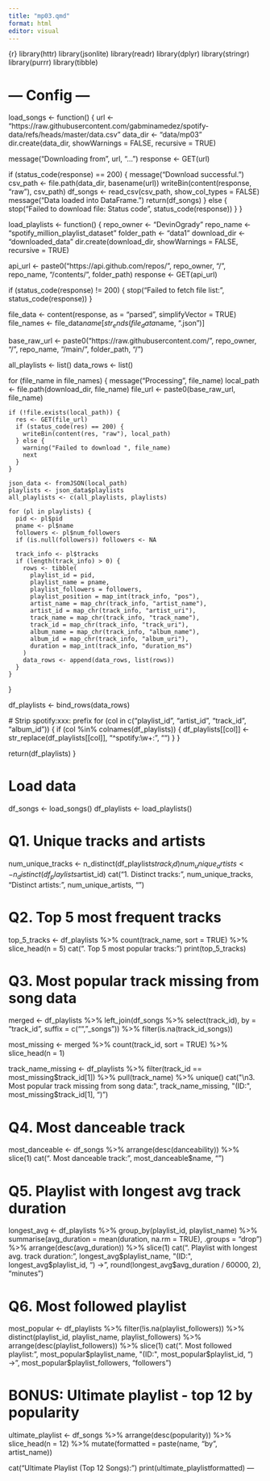 ```yaml
---
title: "mp03.qmd"
format: html
editor: visual
---
```


{r} library(httr) library(jsonlite) library(readr) library(dplyr) library(stringr) library(purrr) library(tibble)

# --- Config ---

load_songs \<- function() { url \<- "https://raw.githubusercontent.com/gabminamedez/spotify-data/refs/heads/master/data.csv" data_dir \<- "data/mp03" dir.create(data_dir, showWarnings = FALSE, recursive = TRUE)

message("Downloading from ", url, "...") response \<- GET(url)

if (status_code(response) == 200) { message("Download successful.") csv_path \<- file.path(data_dir, basename(url)) writeBin(content(response, "raw"), csv_path) df_songs \<- read_csv(csv_path, show_col_types = FALSE) message("Data loaded into DataFrame.") return(df_songs) } else { stop("Failed to download file: Status code ", status_code(response)) } }

load_playlists \<- function() { repo_owner \<- "DevinOgrady" repo_name \<- "spotify_million_playlist_dataset" folder_path \<- "data1" download_dir \<- "downloaded_data" dir.create(download_dir, showWarnings = FALSE, recursive = TRUE)

api_url \<- paste0("https://api.github.com/repos/", repo_owner, "/", repo_name, "/contents/", folder_path) response \<- GET(api_url)

if (status_code(response) != 200) { stop("Failed to fetch file list: ", status_code(response)) }

file_data \<- content(response, as = "parsed", simplifyVector = TRUE) file_names \<- file_data$name[str_ends(file_data$name, ".json")\]

base_raw_url \<- paste0("https://raw.githubusercontent.com/", repo_owner, "/", repo_name, "/main/", folder_path, "/")

all_playlists \<- list() data_rows \<- list()

for (file_name in file_names) { message("Processing ", file_name) local_path \<- file.path(download_dir, file_name) file_url \<- paste0(base_raw_url, file_name)

```         
if (!file.exists(local_path)) {
  res <- GET(file_url)
  if (status_code(res) == 200) {
    writeBin(content(res, "raw"), local_path)
  } else {
    warning("Failed to download ", file_name)
    next
  }
}

json_data <- fromJSON(local_path)
playlists <- json_data$playlists
all_playlists <- c(all_playlists, playlists)

for (pl in playlists) {
  pid <- pl$pid
  pname <- pl$name
  followers <- pl$num_followers
  if (is.null(followers)) followers <- NA
 
  track_info <- pl$tracks
  if (length(track_info) > 0) {
    rows <- tibble(
      playlist_id = pid,
      playlist_name = pname,
      playlist_followers = followers,
      playlist_position = map_int(track_info, "pos"),
      artist_name = map_chr(track_info, "artist_name"),
      artist_id = map_chr(track_info, "artist_uri"),
      track_name = map_chr(track_info, "track_name"),
      track_id = map_chr(track_info, "track_uri"),
      album_name = map_chr(track_info, "album_name"),
      album_id = map_chr(track_info, "album_uri"),
      duration = map_int(track_info, "duration_ms")
    )
    data_rows <- append(data_rows, list(rows))
  }
}
```

}

df_playlists \<- bind_rows(data_rows)

\# Strip spotify:xxx: prefix for (col in c("playlist_id", "artist_id", "track_id", "album_id")) { if (col %in% colnames(df_playlists)) { df_playlists\[\[col\]\] \<- str_replace(df_playlists\[\[col\]\], "\^spotify:\\w+:", "") } }

return(df_playlists) }

# Load data

df_songs \<- load_songs() df_playlists \<- load_playlists()

# Q1. Unique tracks and artists

num_unique_tracks \<- n_distinct(df_playlists$track_id)
num_unique_artists <- n_distinct(df_playlists$artist_id) cat("1. Distinct tracks:", num_unique_tracks, "Distinct artists:", num_unique_artists, "\n")

# Q2. Top 5 most frequent tracks

top_5_tracks \<- df_playlists %\>% count(track_name, sort = TRUE) %\>% slice_head(n = 5) cat("\n2. Top 5 most popular tracks:\n") print(top_5_tracks)

# Q3. Most popular track missing from song data

merged \<- df_playlists %\>% left_join(df_songs %\>% select(track_id), by = "track_id", suffix = c("", "\_songs")) %\>% filter(is.na(track_id_songs))

most_missing \<- merged %\>% count(track_id, sort = TRUE) %\>% slice_head(n = 1)

track_name_missing \<- df_playlists %\>% filter(track_id == most_missing$track_id[1]) %>%
  pull(track_name) %>%
  unique()
cat("\n3. Most popular track missing from song data:", track_name_missing, "(ID:", most_missing$track_id\[1\], ")\n")

# Q4. Most danceable track

most_danceable \<- df_songs %\>% arrange(desc(danceability)) %\>% slice(1) cat("\n4. Most danceable track:", most_danceable\$name, "\n")

# Q5. Playlist with longest avg track duration

longest_avg \<- df_playlists %\>% group_by(playlist_id, playlist_name) %\>% summarise(avg_duration = mean(duration, na.rm = TRUE), .groups = "drop") %\>% arrange(desc(avg_duration)) %\>% slice(1) cat("\n5. Playlist with longest avg. track duration:", longest_avg$playlist_name,
    "(ID:", longest_avg$playlist_id, ") →", round(longest_avg\$avg_duration / 60000, 2), "minutes\n")

# Q6. Most followed playlist

most_popular \<- df_playlists %\>% filter(!is.na(playlist_followers)) %\>% distinct(playlist_id, playlist_name, playlist_followers) %\>% arrange(desc(playlist_followers)) %\>% slice(1) cat("\n6. Most followed playlist:", most_popular$playlist_name,
    "(ID:", most_popular$playlist_id, ") →", most_popular\$playlist_followers, "followers\n")

# BONUS: Ultimate playlist - top 12 by popularity

ultimate_playlist \<- df_songs %\>% arrange(desc(popularity)) %\>% slice_head(n = 12) %\>% mutate(formatted = paste(name, "by", artist_name))

cat("\n Ultimate Playlist (Top 12 Songs):\n") print(ultimate_playlistformatted) ---

## 

